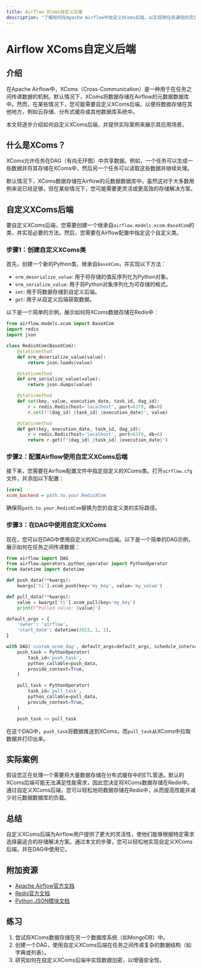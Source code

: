 ```yaml
---
title: Airflow XComs自定义后端
description: "了解如何在Apache Airflow中自定义XComs后端，以实现跨任务通信的灵活性和可扩展性。"
---
```


# Airflow XComs自定义后端

## 介绍

在Apache Airflow中，XComs（Cross-Communication）是一种用于在任务之间传递数据的机制。默认情况下，XComs将数据存储在Airflow的元数据数据库中。然而，在某些情况下，您可能需要自定义XComs后端，以便将数据存储在其他地方，例如云存储、分布式缓存或其他数据库系统中。

本文将逐步介绍如何自定义XComs后端，并提供实际案例来展示其应用场景。

## 什么是XComs？

XComs允许任务在DAG（有向无环图）中共享数据。例如，一个任务可以生成一些数据并将其存储在XComs中，然后另一个任务可以读取这些数据并继续处理。

默认情况下，XComs数据存储在Airflow的元数据数据库中。虽然这对于大多数用例来说已经足够，但在某些情况下，您可能需要更灵活或更高效的存储解决方案。

## 自定义XComs后端

要自定义XComs后端，您需要创建一个继承自`airflow.models.xcom.BaseXCom`的类，并实现必要的方法。然后，您需要在Airflow配置中指定这个自定义类。

### 步骤1：创建自定义XComs类

首先，创建一个新的Python类，继承自`BaseXCom`，并实现以下方法：

- `orm_deserialize_value`: 用于将存储的值反序列化为Python对象。
- `orm_serialize_value`: 用于将Python对象序列化为可存储的格式。
- `set`: 用于将数据存储到自定义后端。
- `get`: 用于从自定义后端获取数据。

以下是一个简单的示例，展示如何将XComs数据存储在Redis中：

```python
from airflow.models.xcom import BaseXCom
import redis
import json

class RedisXCom(BaseXCom):
    @staticmethod
    def orm_deserialize_value(value):
        return json.loads(value)

    @staticmethod
    def orm_serialize_value(value):
        return json.dumps(value)

    @staticmethod
    def set(key, value, execution_date, task_id, dag_id):
        r = redis.Redis(host='localhost', port=6379, db=0)
        r.set(f"{dag_id}_{task_id}_{execution_date}", value)

    @staticmethod
    def get(key, execution_date, task_id, dag_id):
        r = redis.Redis(host='localhost', port=6379, db=0)
        return r.get(f"{dag_id}_{task_id}_{execution_date}")
```

### 步骤2：配置Airflow使用自定义XComs后端

接下来，您需要在Airflow配置文件中指定自定义的XComs类。打开`airflow.cfg`文件，并添加以下配置：

```ini
[core]
xcom_backend = path.to.your.RedisXCom
```

确保将`path.to.your.RedisXCom`替换为您的自定义类的实际路径。

### 步骤3：在DAG中使用自定义XComs

现在，您可以在DAG中使用自定义的XComs后端。以下是一个简单的DAG示例，展示如何在任务之间传递数据：

```python
from airflow import DAG
from airflow.operators.python_operator import PythonOperator
from datetime import datetime

def push_data(**kwargs):
    kwargs['ti'].xcom_push(key='my_key', value='my_value')

def pull_data(**kwargs):
    value = kwargs['ti'].xcom_pull(key='my_key')
    print(f"Pulled value: {value}")

default_args = {
    'owner': 'airflow',
    'start_date': datetime(2023, 1, 1),
}

with DAG('custom_xcom_dag', default_args=default_args, schedule_interval='@once') as dag:
    push_task = PythonOperator(
        task_id='push_task',
        python_callable=push_data,
        provide_context=True,
    )

    pull_task = PythonOperator(
        task_id='pull_task',
        python_callable=pull_data,
        provide_context=True,
    )

    push_task >> pull_task
```

在这个DAG中，`push_task`将数据推送到XComs，而`pull_task`从XComs中拉取数据并打印出来。

## 实际案例

假设您正在处理一个需要将大量数据存储在分布式缓存中的ETL管道。默认的XComs后端可能无法满足性能需求，因此您决定将XComs数据存储在Redis中。通过自定义XComs后端，您可以轻松地将数据存储在Redis中，从而提高性能并减少对元数据数据库的负载。

## 总结

自定义XComs后端为Airflow用户提供了更大的灵活性，使他们能够根据特定需求选择最适合的存储解决方案。通过本文的步骤，您可以轻松地实现自定义XComs后端，并在DAG中使用它。

## 附加资源

- [Apache Airflow官方文档](https://airflow.apache.org/docs/)
- [Redis官方文档](https://redis.io/documentation)
- [Python JSON模块文档](https://docs.python.org/3/library/json.html)

## 练习

1. 尝试将XComs数据存储在另一个数据库系统（如MongoDB）中。
2. 创建一个DAG，使用自定义XComs后端在任务之间传递复杂的数据结构（如字典或列表）。
3. 研究如何在自定义XComs后端中实现数据加密，以增强安全性。
